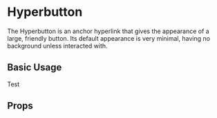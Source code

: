 
<Meta title="Hyperbutton" component={Hyperbutton} />


# Hyperbutton

The Hyperbutton is an anchor hyperlink that gives the appearance of a large, friendly button. Its default appearance is very minimal, having no background unless interacted with.

## Basic Usage

<Canvas>
  <Hyperbutton href="#">Test</Hyperbutton>
</Canvas>

## Props

<ArgsTable of={Hyperbutton} />
